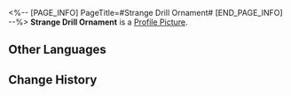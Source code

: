 <%-- [PAGE_INFO]
PageTitle=#Strange Drill Ornament#
[END_PAGE_INFO] --%>
{{Item Infobox
|id          = 140024
|image       = Item Strange Drill Ornament.png
|type        = Mission Item
|invCategory = Missions
|rarity      = 3
|effect      = 
|description = A strange ornament you found in the Corridor of Fading Echoes resembling a delicate drill.
}}
{{Description|''"'Balakin' is inscribed onto the back. Your intuition tells you this device isn't something simple..."''}}
'''Strange Drill Ornament''' is a [[Profile Picture]].

==Other Languages==
{{Other Languages
|en   = Strange Drill Ornament
|zhs  = 奇怪的钻头饰品
|zht  = 奇怪的鑽頭飾品
|ja   = 奇妙なドリルの刃の装飾
|ko   = 이상한 드릴 장식품
|es   = Adorno extraño en forma de taladro
|fr   = Étrange ornement en forme de foret
|ru   = Странное украшение в форме сверла
|th   = เครื่องประดับที่คล้ายดอกสว่าน
|vi   = Mũi Khoan Trang Trí Kỳ Lạ
|de   = Seltsames Bohrerornament
|id   = Ornamen Bor Aneh
|pt   = Ornamento de Broca Estranho
}}

==Change History==
{{Change History|1.0}}